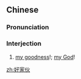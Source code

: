 ==Chinese==
{{zh-forms|type=12}}

===Pronunciation===
{{zh-pron
|m=hǎojiāhuo
|cat=intj
}}

===Interjection===
{{zh-interj}}

# {{lb|zh|colloquial}} [[my goodness]]!; [[my God]]!

[[zh:好家伙]]